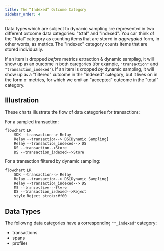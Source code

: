 ```yaml
---
title: The “Indexed” Outcome Category
sidebar_order: 4
---
```


Data types which are subject to dynamic sampling are represented in two different outcome data categories: "total" and "indexed". You can think of the "total" category as counting items that are stored in _aggregated_ form, in other words, as metrics. The "indexed" category counts items that are stored individually.

If an item is dropped _before_ metrics extraction & dynamic sampling, it will show up as an outcome in both categories (for example, `"transaction"`  and `"transaction_indexed"`). If an item is dropped _by_ dynamic sampling, it will show up as a "filtered" outcome in the "indexed" category, but it lives on in the form of metrics, for which we emit an "accepted" outcome in the "total" category.

## Illustration

These charts illustrate the flow of data categories for transactions:

For a sampled transaction:

```mermaid
flowchart LR
    SDK --transaction--> Relay
    Relay --transaction--> DS[Dynamic Sampling]
    Relay --transaction_indexed--> DS
    DS --transaction-->Store
    DS --transaction_indexed-->Store
```

For a transaction filtered by dynamic sampling:

```mermaid
flowchart LR
    SDK --transaction--> Relay
    Relay --transaction--> DS[Dynamic Sampling]
    Relay --transaction_indexed--> DS
    DS --transaction-->Store
    DS --transaction_indexed-->Reject
    style Reject stroke:#f00
```

## Data Types

The following data categories have a corresponding `"*_indexed"` category:

* transactions
* spans
* profiles
